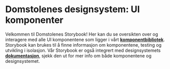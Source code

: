 
<Meta title="Design system/Introduction" />

<style>{`
  *::selection {
    color: var(--dds-color-neutrals-gray-9);
    background-color: var(--dds-color-tertiary-lightest);
  }
  .sbdocs {
    font-family: var(--dds-font-heading-sans-06-font-family);
  }
  .sbdocs-a {
    color: var(--dds-color-interactive-base);
    text-decoration: underline;
  }
  .sbdocs-a:hover {
    color: var(--dds-color-interactive-dark);
  }
  .sbdocs-h1 {
   font-size: var(--dds-font-heading-sans-06-font-size);
  font-weight: var(--dds-font-heading-sans-06-font-weight);
  letter-spacing: var(--dds-font-heading-sans-06-letter-spacing);
  line-height: var(--dds-font-heading-sans-06-line-height);
  }
  .sbdocs-p {
   font-size: var(--dds-font-body-sans-02-font-size);
  font-weight: var(--dds-font-body-sans-02-font-weight);
  letter-spacing: var(--dds-font-body-sans-02-letter-spacing);
  line-height: var(--dds-font-body-sans-02-line-height);
  }

`}</style>

# Domstolenes designsystem: UI komponenter

Velkommen til Domstolenes Storybook! Her kan du se oversikten over og interagere med alle UI komponentene som ligger i vårt [**komponentbibliotek**](https://www.npmjs.com/org/norges-domstoler/dds-components).
Storybook kan brukes til å finne informasjon om komponentene, testing og utvikling i isolasjon.
Vår Storybook er også integrert med designsystemets [**dokumentasjon**](https://design.domstol.no/), sjekk den ut for mer info om både komponentene og designsystemet.
